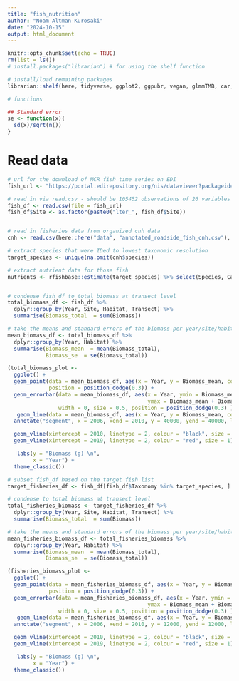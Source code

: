 ```yaml
---
title: "fish_nutrition"
author: "Noam Altman-Kurosaki"
date: "2024-10-15"
output: html_document
---
```



```r
knitr::opts_chunk$set(echo = TRUE)
rm(list = ls())
# install.packages("librarian") # for using the shelf function

# install/load remaining packages
librarian::shelf(here, tidyverse, ggplot2, ggpubr, vegan, glmmTMB, car, effects, DHARMa, stringr, MuMIn, nlme, mgcv, emmeans, dplyr, knitr, rfishbase)

# functions

## Standard error
se <- function(x){
  sd(x)/sqrt(n())
}
```

# Read data

```r
# url for the download of MCR fish time series on EDI
fish_url <- "https://portal.edirepository.org/nis/dataviewer?packageid=knb-lter-mcr.6.63&entityid=ac2c7a859ce8595ec1339e8530b9ba50"

# read in via read.csv - should be 105452 observations of 26 variables
fish_df <- read.csv(file = fish_url)
fish_df$Site <- as.factor(paste0("lter_", fish_df$Site))


# read in fisheries data from organized cnh data
cnh <- read.csv(here::here("data", "annotated_roadside_fish_cnh.csv"), na.strings=c("","NA"), stringsAsFactors = T)

# extract species that were IDed to lowest taxonomic resolution
target_species <- unique(na.omit(cnh$species))

# extract nutrient data for those fish
nutrients <- rfishbase::estimate(target_species) %>% select(Species, Calcium:Zinc_u95)



```


```r
# condense fish_df to total biomass at transect level
total_biomass_df <- fish_df %>%
  dplyr::group_by(Year, Site, Habitat, Transect) %>%
  summarise(Biomass_total  = sum(Biomass))

# take the means and standard errors of the biomass per year/site/habitat
mean_biomass_df <- total_biomass_df %>%
  dplyr::group_by(Year, Habitat) %>%
  summarise(Biomass_mean  = mean(Biomass_total),
            Biomass_se  = se(Biomass_total))

(total_biomass_plot <-
  ggplot() +
  geom_point(data = mean_biomass_df, aes(x = Year, y = Biomass_mean, colour = Habitat), size = 3,
             position = position_dodge(0.3)) +
  geom_errorbar(data = mean_biomass_df, aes(x = Year, ymin = Biomass_mean - Biomass_se,
                                            ymax = Biomass_mean + Biomass_se, colour = Habitat),
                width = 0, size = 0.5, position = position_dodge(0.3) )+
   geom_line(data = mean_biomass_df, aes(x = Year, y = Biomass_mean, colour = Habitat), linewidth = 1) +
  annotate("segment", x = 2006, xend = 2010, y = 40000, yend = 40000, linewidth = 2, colour = "grey") +

  geom_vline(xintercept = 2010, linetype = 2, colour = "black", size = 1) +
  geom_vline(xintercept = 2019, linetype = 2, colour = "red", size = 1) +

   labs(y = "Biomass (g) \n",
        x = "Year") +
  theme_classic())
```

```r
# subset fish_df based on the target fish list
target_fisheries_df <- fish_df[fish_df$Taxonomy %in% target_species, ]

# condense to total biomass at transect level
total_fisheries_biomass <- target_fisheries_df %>%
  dplyr::group_by(Year, Site, Habitat, Transect) %>%
  summarise(Biomass_total  = sum(Biomass))

# take the means and standard errors of the biomass per year/site/habitat
mean_fisheries_biomass_df <- total_fisheries_biomass %>%
  dplyr::group_by(Year, Habitat) %>%
  summarise(Biomass_mean  = mean(Biomass_total),
            Biomass_se  = se(Biomass_total))

(fisheries_biomass_plot <-
  ggplot() +
  geom_point(data = mean_fisheries_biomass_df, aes(x = Year, y = Biomass_mean, colour = Habitat), size = 3,
             position = position_dodge(0.3)) +
  geom_errorbar(data = mean_fisheries_biomass_df, aes(x = Year, ymin = Biomass_mean - Biomass_se,
                                            ymax = Biomass_mean + Biomass_se, colour = Habitat),
                width = 0, size = 0.5, position = position_dodge(0.3) )+
   geom_line(data = mean_fisheries_biomass_df, aes(x = Year, y = Biomass_mean, colour = Habitat), linewidth = 1) +
  annotate("segment", x = 2006, xend = 2010, y = 12000, yend = 12000, linewidth = 2, colour = "grey") +

  geom_vline(xintercept = 2010, linetype = 2, colour = "black", size = 1) +
  geom_vline(xintercept = 2019, linetype = 2, colour = "red", size = 1) +

   labs(y = "Biomass (g) \n",
        x = "Year") +
  theme_classic())

```